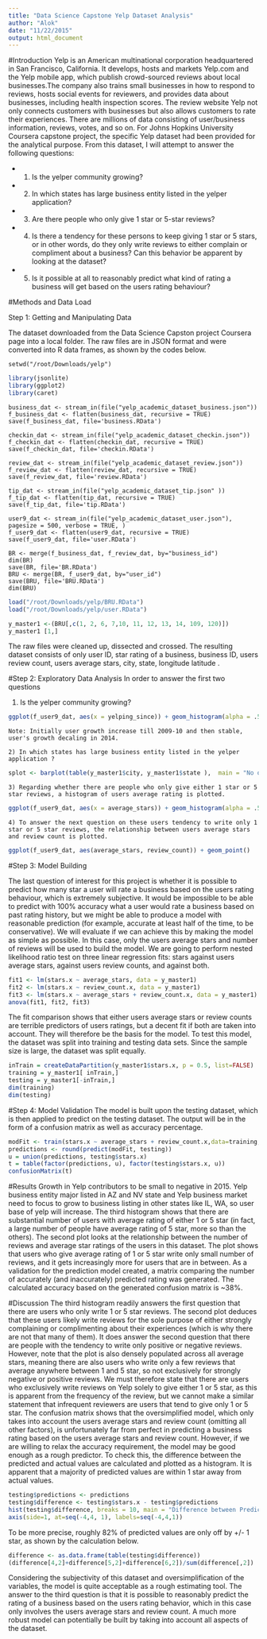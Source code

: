 ```yaml
---
title: "Data Science Capstone Yelp Dataset Analysis"
author: "Alok"
date: "11/22/2015"
output: html_document
---
```

#Introduction
Yelp is an American multinational corporation headquartered in San Francisco, California. It develops, hosts and markets Yelp.com and the Yelp mobile app, which publish crowd-sourced reviews about local businesses.The company also trains small businesses in how to respond to reviews, hosts social events for reviewers, and provides data about businesses, including health inspection scores.
The review website Yelp not only connects customers with businesses but also allows customers to rate their experiences. There are millions of data consisting of user/business information, reviews, votes, and so on. For Johns Hopkins University Coursera capstone project, the specific Yelp dataset had been provided for the analytical purpose. From this dataset, I will attempt to answer the following questions:

* 1) Is the yelper community growing?

* 2) In which states has large business entity listed in the yelper application?

* 3) Are there people who only give 1 star or 5-star reviews?

* 4) Is there a tendency for these persons to keep giving 1 star or 5 stars, or in other words, do they only write reviews to either complain or compliment about a business? Can this behavior be apparent by looking at the dataset?

* 5) Is it possible at all to reasonably predict what kind of rating a business will get based on the users rating behaviour?

#Methods and Data Load

Step 1: Getting and Manipulating Data

The dataset downloaded from the Data Science Capston project Coursera page into a local folder. The raw files are in JSON format and were converted into R data frames, as shown by the codes below.

```
setwd("/root/Downloads/yelp")
```
```r
library(jsonlite)
library(ggplot2)
library(caret)
```
```
business_dat <- stream_in(file("yelp_academic_dataset_business.json"))
f_business_dat <- flatten(business_dat, recursive = TRUE)
save(f_business_dat, file='business.RData')
```
```
checkin_dat <- stream_in(file("yelp_academic_dataset_checkin.json"))
f_checkin_dat <- flatten(checkin_dat, recursive = TRUE)
save(f_checkin_dat, file='checkin.RData')
```
```
review_dat <- stream_in(file("yelp_academic_dataset_review.json"))
f_review_dat <- flatten(review_dat, recursive = TRUE)
save(f_review_dat, file='review.RData')
```
```
tip_dat <- stream_in(file("yelp_academic_dataset_tip.json" ))
f_tip_dat <- flatten(tip_dat, recursive = TRUE)
save(f_tip_dat, file='tip.RData')
```
```
user9_dat <- stream_in(file("yelp_academic_dataset_user.json"), pagesize = 500, verbose = TRUE, )
f_user9_dat <- flatten(user9_dat, recursive = TRUE)
save(f_user9_dat, file='user.RData')
```
```
BR <- merge(f_business_dat, f_review_dat, by="business_id")
dim(BR)
save(BR, file='BR.RData')
BRU <- merge(BR, f_user9_dat, by="user_id")
save(BRU, file='BRU.RData')
dim(BRU)
```
```r
load("/root/Downloads/yelp/BRU.RData")
load("/root/Downloads/yelp/user.RData")
```
```r
y_master1 <-(BRU[,c(1, 2, 6, 7,10, 11, 12, 13, 14, 109, 120)])
y_master1 [1,]
```

The raw files were cleaned up, dissected and crossed. The resulting dataset consists of only user ID, star rating of a business, business ID, users review count, users average stars, city, state,  longitude latitude .


#Step 2: Exploratory Data Analysis
In order to answer the first two questions

1) Is the yelper community growing?
```r
ggplot(f_user9_dat, aes(x = yelping_since)) + geom_histogram(alpha = .50, binwidth=.1, colour = "green" ) +labs(title ="Plot of Dates and Number of Yelpers, 2004 to 2014", x = "Year_Month_Joined", y = "No.of yelper's Join")
```
```
Note: Initially user growth increase till 2009-10 and then stable, user's growth decaling in 2014.
```
```
2) In which states has large business entity listed in the yelper application ?
```
```r
splot <- barplot(table(y_master1$city, y_master1$state ),  main = "No of business unit in yelp per states vs city" , col=c(colors()), xlab = "Number of States", ylab="Counts of Bsuiness Listed in Yelp", ylim = c(0, 1000000),  xlim = c(1, 30), xpd=TRUE )
```
```
3) Regarding whether there are people who only give either 1 star or 5 star reviews, a histogram of users average rating is plotted.
```
```r
ggplot(f_user9_dat, aes(x = average_stars)) + geom_histogram(alpha = .50, binwidth=.1, colour = "green")
```
```
4) To answer the next question on these users tendency to write only 1 star or 5 star reviews, the relationship between users average stars and review count is plotted.
```
```r
ggplot(f_user9_dat, aes(average_stars, review_count)) + geom_point()

```

#Step 3: Model Building

The last question of interest for this project is whether it is possible to predict how many star a user will rate a business based on the users rating behaviour, which is extremely subjective. It would be impossible to be able to predict with 100% accuracy what a user would rate a business based on past rating history, but we might be able to produce a model with reasonable prediction (for example, accurate at least half of the time, to be conservative).
We will evaluate if we can achieve this by making the model as simple as possible. In this case, only the users average stars and number of reviews will be used to build the model. We are going to perform nested likelihood ratio test on three linear regression fits: stars against users average stars, against users review counts, and against both.

```r
fit1 <- lm(stars.x ~ average_stars, data = y_master1)
fit2 <- lm(stars.x ~ review_count.x, data = y_master1)
fit3 <- lm(stars.x ~ average_stars + review_count.x, data = y_master1)
anova(fit1, fit2, fit3)
```
The fit comparison shows that either users average stars or review counts are terrible predictors of users ratings, but a decent fit if both are taken into account. They will therefore be the basis for the model. To test this model, the dataset was split into training and testing data sets. Since the sample size is large, the dataset was split equally.
```r
inTrain = createDataPartition(y_master1$stars.x, p = 0.5, list=FALSE)
training = y_master1[ inTrain,]
testing = y_master1[-inTrain,]
dim(training)
dim(testing)
```
#Step 4: Model Validation
The model is built upon the testing dataset, which is then applied to predict on the testing dataset. The output will be in the form of a confusion matrix as well as accuracy percentage.
```r
modFit <- train(stars.x ~ average_stars + review_count.x,data=training,method="lm")
predictions <- round(predict(modFit, testing))
u = union(predictions, testing$stars.x)
t = table(factor(predictions, u), factor(testing$stars.x, u))
confusionMatrix(t)
```
#Results
Growth in Yelp contributors to be small to negative in 2015.
Yelp business entity major listed in AZ and NV state and Yelp business market need to focus to grow to business listing in other states like IL, WA, so user base of yelp will increase.
The third histogram shows that there are substantial number of users with average rating of either 1 or 5 star (in fact, a large number of people have average rating of 5 star, more so than the others).
The second plot looks at the relationship between the number of reviews and average star ratings of the users in this dataset. The plot shows that users who give average rating of 1 or 5 star write only small number of reviews, and it gets increasingly more for users that are in between.
As a validation for the prediction model created, a matrix comparing the number of accurately (and inaccurately) predicted rating was generated. The calculated accuracy based on the generated confusion matrix is ~38%.

#Discussion
The third histogram readily answers the first question that there are users who only write 1 or 5 star reviews. The second plot deduces that these users likely write reviews for the sole purpose of either strongly complaining or complimenting about their experiences (which is why there are not that many of them). It does answer the second question that there are people with the tendency to write only positive or negative reviews.
However, note that the plot is also densely populated across all average stars, meaning there are also users who write only a few reviews that average anywhere between 1 and 5 star, so not exclusively for strongly negative or positive reviews.
We must therefore state that there are users who exclusively write reviews on Yelp solely to give either 1 or 5 star, as this is apparent from the frequency of the review, but we cannot make a similar statement that infrequent reviewers are users that tend to give only 1 or 5 star.
The confusion matrix shows that the oversimplified model, which only takes into account the users average stars and review count (omitting all other factors), is unfortunately far from perfect in predicting a business rating based on the users average stars and review count.
However, if we are willing to relax the accuracy requirement, the model may be good enough as a rough predictor. To check this, the difference between the predicted and actual values are calculated and plotted as a histogram. It is apparent that a majority of predicted values are within 1 star away from actual values.

```r
testing$predictions <- predictions
testing$difference <- testing$stars.x - testing$predictions
hist(testing$difference, breaks = 10, main = "Difference between Predicted and Actual")
axis(side=1, at=seq(-4,4, 1), labels=seq(-4,4,1))
```

To be more precise, roughly 82% of predicted values are only off by +/- 1 star, as shown by the calculation below.

```r
difference <- as.data.frame(table(testing$difference))
(difference[4,2]+difference[5,2]+difference[6,2])/sum(difference[,2])
```
Considering the subjectivity of this dataset and oversimplification of the variables, the model is quite acceptable as a rough estimating tool. The answer to the third question is that it is possible to reasonably predict the rating of a business based on the users rating behavior, which in this case only involves the users average stars and review count. A much more robust model can potentially be built by taking into account all aspects of the dataset.
